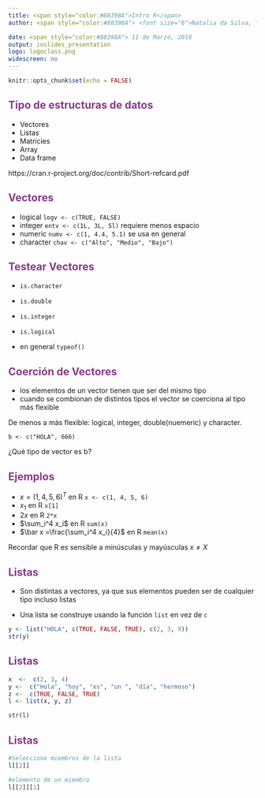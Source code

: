 ```yaml
---
title: <span style="color:#88398A">Intro R</span>
author: <span style="color:#88398A"> <font size="6">Natalia da Silva, \@STAT_NT</span></font>

date: <span style="color:#88398A"> 11 de Marzo, 2018
output: ioslides_presentation
logo: logoclass.png
widescreen: no
---
```


 <style>
 .title-slide {
     background-image: url(logo.png);
     background-repeat: no-repeat;
     padding:40px;
     background-position: 90% 80%;
     background-size: 200px 200px;
   }
   </style>
```r
knitr::opts_chunk$set(echo = FALSE)
```

## <span style="color:#88398A">Tipo de estructuras de datos</span>

- Vectores
- Listas
- Matricies
- Array
- Data frame

https://cran.r-project.org/doc/contrib/Short-refcard.pdf

## <span style="color:#88398A">Vectores</span>

 - logical `logv <- c(TRUE, FALSE)`   
 - integer `entv <- c(1L, 3L, 5l)` requiere menos espacio
 - numeric `numv <- c(1, 4.4, 5.1)`  se usa en general 
 - character `chav <- c("Alto", "Medio", "Bajo")`
 
 
 
 
## <span style="color:#88398A">Testear Vectores</span>

- `is.character`
- `is.double`
- `is.integer`
- `is.logical`

- en general `typeof()`


## <span style="color:#88398A">Coerción de Vectores</span>

- los elementos de un vector tienen que ser del mismo tipo
- cuando se combionan de distintos tipos el vector se coerciona al tipo más flexible

De menos a más flexible: logical, integer, double(nuemeric) y character.

`b <- c("HOLA", 666)`

¿Qué tipo de vector es b? 


## <span style="color:#88398A">Ejemplos</span>

- $x = (1, 4, 5 ,6)^T$ en R `x <- c(1, 4, 5, 6)`
- $x_1$  en R `x[1]`
- $2x$ en R `2*x`
- $\sum_i^4 x_i$ en R `sum(x)`
- $\bar x =\frac{\sum_i^4 x_i}{4}$ en R `mean(x)`

Recordar que R es sensible a minúsculas y mayúsculas $x\neq X$

##  <span style="color:#88398A">Listas </span>

- Son distintas a vectores, ya que sus elementos pueden ser de cualquier tipo incluso listas

- Una lista se construye usando la función `list` en vez de `c`

```r
y <- list("HOLA", c(TRUE, FALSE, TRUE), c(2, 3, 9))
str(y)
```

##  <span style="color:#88398A">Listas </span>
```r
x  <-  c(2, 3, 4) 
y <-  c("Hola", "hoy", "es", "un ", "día", "hermoso") 
z <-  c(TRUE, FALSE, TRUE) 
l <- list(x, y, z)

str(l)
```


##  <span style="color:#88398A">Listas </span>

```r
#Selecciono miembros de la lista 
l[[2]]

#elemento de un miembro
l[[2]][1]
```

